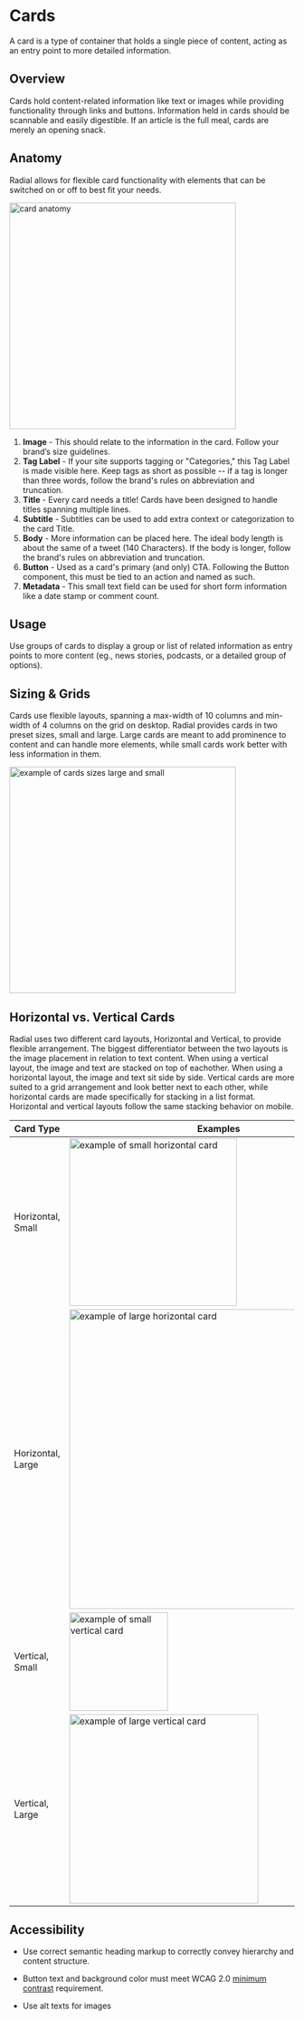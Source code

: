 
<Meta title="Components/Molecules/Cards" />

# Cards

A card is a type of container that holds a single piece of content, acting as an entry point to more detailed information.


## Overview

Cards hold content-related information like text or images while providing functionality through links and buttons. Information held in cards should be scannable and easily digestible. If an article is the full meal, cards are merely an opening snack.

  

## Anatomy

Radial allows for flexible card functionality with elements that can be switched on or off to best fit your needs.

  

 <img alt="card anatomy" src="./images/Molecules-Cards-card-anatomy.png" width="400" />

 1. **Image** - This should relate to the information in the card. Follow your brand’s size guidelines.
 2. **Tag Label** - If your site supports tagging or "Categories," this Tag Label is made visible here. Keep tags as short as possible -- if a tag is longer than three words, follow the brand's rules on abbreviation and truncation. 
 3.  **Title** - Every card needs a title! Cards have been designed to handle titles spanning multiple lines. 
 4. **Subtitle** - Subtitles can be used to add extra context or categorization to the card Title.
 5. **Body** - More information can be placed here. The ideal body length is about the same of a tweet (140 Characters). If the body is longer, follow the brand's rules on abbreviation and truncation.
 6. **Button** - Used as a card's primary (and only) CTA. Following the Button component, this must be tied to an action and named as such.
 7. **Metadata** - This small text field can be used for short form information like a date stamp or comment count.

  

## Usage

Use groups of cards to display a group or list of related information as entry points to more content (eg., news stories, podcasts, or a detailed group of options).

## Sizing & Grids

Cards use flexible layouts, spanning a max-width of 10 columns and min-width of 4 columns on the grid on desktop. Radial provides cards in two preset sizes, small and large. Large cards are meant to add prominence to content and can handle more elements, while small cards work better with less information in them.

  
  
 <img alt="example of cards sizes large and small" src="./images/Molecules-Cards-sizes.png" width="400" />


## Horizontal vs. Vertical Cards

Radial uses two different card layouts, Horizontal and Vertical, to provide flexible arrangement. The biggest differentiator between the two layouts is the image placement in relation to text content. When using a vertical layout, the image and text are stacked on top of eachother. When using a horizontal layout, the image and text sit side by side. Vertical cards are more suited to a grid arrangement and look better next to each other, while horizontal cards are made specifically for stacking in a list format. Horizontal and vertical layouts follow the same stacking behavior on mobile.


 
| Card Type | Examples |
| -- | -- |
| Horizontal, Small  | <img alt="example of small horizontal card" src="./images/Molecules-Cards-Small-Horizontal-Card.png" width="296"/> |
| Horizontal, Large  | <img alt="example of large horizontal card" src="./images/Molecules-Cards-Large-Horizontal-Card.png" width="528.5"/>|
| Vertical, Small  | <img alt="example of small vertical card" src="./images/Molecules-Cards-Small-Vertical-Card.png" width="174"/> |
| Vertical, Large  | <img alt="example of large vertical card" src="./images/Molecules-Cards-Large-Vertical-Card.png" width="334"/> |



  

## Accessibility

* Use correct semantic heading markup to correctly convey hierarchy and content structure.
    
* Button text and background color must meet WCAG 2.0 [minimum contrast](https://www.w3.org/WAI/WCAG21/Understanding/contrast-minimum.html) requirement.
    
* Use alt texts for images


